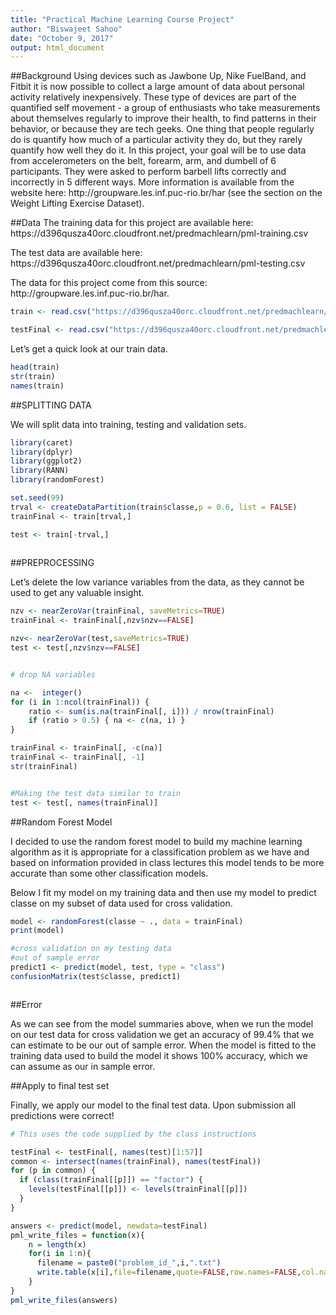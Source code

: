 ```yaml
---
title: "Practical Machine Learning Course Project"
author: "Biswajeet Sahoo"
date: "October 9, 2017"
output: html_document
---
```

##Background
Using devices such as Jawbone Up, Nike FuelBand, and Fitbit it is now possible to collect a large amount of data about personal activity relatively inexpensively. These type of devices are part of the quantified self movement - a group of enthusiasts who take measurements about themselves regularly to improve their health, to find patterns in their behavior, or because they are tech geeks. One thing that people regularly do is quantify how much of a particular activity they do, but they rarely quantify how well they do it. In this project, your goal will be to use data from accelerometers on the belt, forearm, arm, and dumbell of 6 participants. They were asked to perform barbell lifts correctly and incorrectly in 5 different ways. More information is available from the website here: http://groupware.les.inf.puc-rio.br/har (see the section on the Weight Lifting Exercise Dataset).

##Data
The training data for this project are available here: https://d396qusza40orc.cloudfront.net/predmachlearn/pml-training.csv

The test data are available here: https://d396qusza40orc.cloudfront.net/predmachlearn/pml-testing.csv

The data for this project come from this source: http://groupware.les.inf.puc-rio.br/har.

```r
train <- read.csv("https://d396qusza40orc.cloudfront.net/predmachlearn/pml-training.csv")

testFinal <- read.csv("https://d396qusza40orc.cloudfront.net/predmachlearn/pml-testing.csv")
```

Let's get a quick look at our train data.
```r
head(train)
str(train)
names(train)
```

##SPLITTING DATA

We will split data into training, testing and validation sets.

```r
library(caret)
library(dplyr)
library(ggplot2)
library(RANN)
library(randomForest)

set.seed(99)
trval <- createDataPartition(train$classe,p = 0.6, list = FALSE)
trainFinal <- train[trval,]

test <- train[-trval,]
 
```

##PREPROCESSING

Let's delete the low variance variables from the data, as they cannot be used to get any valuable insight.

```r
nzv <- nearZeroVar(trainFinal, saveMetrics=TRUE)
trainFinal <- trainFinal[,nzv$nzv==FALSE]

nzv<- nearZeroVar(test,saveMetrics=TRUE)
test <- test[,nzv$nzv==FALSE]


# drop NA variables

na <-  integer()
for (i in 1:ncol(trainFinal)) {
    ratio <- sum(is.na(trainFinal[, i])) / nrow(trainFinal) 
    if (ratio > 0.5) { na <- c(na, i) }
}

trainFinal <- trainFinal[, -c(na)]
trainFinal <- trainFinal[, -1]
str(trainFinal)


#Making the test data similar to train
test <- test[, names(trainFinal)]

```

##Random Forest Model

I decided to use the random forest model to build my machine learning algorithm as it is appropriate for a classification problem as we have and based on information provided in class lectures this model tends to be more accurate than some other classification models.

Below I fit my model on my training data and then use my model to predict classe on my subset of data used for cross validation.

```r
model <- randomForest(classe ~ ., data = trainFinal) 
print(model)
```

```r
#cross validation on my testing data
#out of sample error
predict1 <- predict(model, test, type = "class")
confusionMatrix(test$classe, predict1)



```


##Error

As we can see from the model summaries above, when we run the model on our test data for cross validation we get an accuracy of 99.4% that we can estimate to be our out of sample error. When the model is fitted to the training data used to build the model it shows 100% accuracy, which we can assume as our in sample error.

##Apply to final test set

Finally, we apply our model to the final test data. Upon submission all predictions were correct!

```r
# This uses the code supplied by the class instructions

testFinal <- testFinal[, names(test)[1:57]]
common <- intersect(names(trainFinal), names(testFinal)) 
for (p in common) { 
  if (class(trainFinal[[p]]) == "factor") { 
    levels(testFinal[[p]]) <- levels(trainFinal[[p]]) 
  } 
}

answers <- predict(model, newdata=testFinal)
pml_write_files = function(x){
    n = length(x)
    for(i in 1:n){
      filename = paste0("problem_id_",i,".txt")
      write.table(x[i],file=filename,quote=FALSE,row.names=FALSE,col.names=FALSE)
    }
}
pml_write_files(answers)
```
